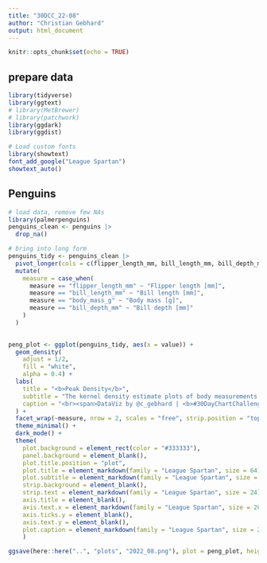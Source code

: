 ```yaml
---
title: "30DCC_22-08"
author: "Christian Gebhard"
output: html_document
---
```


```r
knitr::opts_chunk$set(echo = TRUE)
```

## prepare data

```r
library(tidyverse)
library(ggtext)
# library(MetBrewer)
# library(patchwork)
library(ggdark)
library(ggdist)

# Load custom fonts
library(showtext)
font_add_google("League Spartan")
showtext_auto()
```



## Penguins

```r


# load data, remove few NAs
library(palmerpenguins)
penguins_clean <- penguins |> 
  drop_na()

# bring into long form
penguins_tidy <- penguins_clean |> 
  pivot_longer(cols = c(flipper_length_mm, bill_length_mm, bill_depth_mm, body_mass_g), names_to = "measure", values_to = "value")  |> 
  mutate(
    measure = case_when(
      measure == "flipper_length_mm" ~ "Flipper length [mm]",
      measure == "bill_length_mm" ~ "Bill length [mm]",
      measure == "body_mass_g" ~ "Body mass [g]",
      measure == "bill_depth_mm" ~ "Bill depth [mm]"
    )
  )
  
```


```r

peng_plot <- ggplot(penguins_tidy, aes(x = value)) +
  geom_density(
    adjust = 1/2,
    fill = "white",
    alpha = 0.4) +
  labs(
    title = "<b>Peak Density</b>",
    subtitle = "The kernel density estimate plots of body measurements in the {palmerpenguins} package<br>resemble different shapes of 'mountain ridges'.",
    caption = "<br><span>DataViz by @c_gebhard | <b>#30DayChartChallenge, Day 07</b></span><span><br>Data: Horst AM, Hill AP, Gorman KB (2020). palmerpenguins:<br>Palmer Archipelago (Antarctica) penguin data. R package version 0.1.0. doi: 10.5281/zenodo.3960218</span>"
  ) +
  facet_wrap(~measure, nrow = 2, scales = "free", strip.position = "top") +
  theme_minimal() +
  dark_mode() +
  theme(
    plot.background = element_rect(color = "#333333"),
    panel.background = element_blank(),
    plot.title.position = "plot",
    plot.title = element_markdown(family = "League Spartan", size = 64),
    plot.subtitle = element_markdown(family = "League Spartan", size = 32, lineheight = 0.4),
    strip.background = element_blank(),
    strip.text = element_markdown(family = "League Spartan", size = 24),
    axis.title = element_blank(),
    axis.text.x = element_markdown(family = "League Spartan", size = 20),
    axis.ticks.y = element_blank(),
    axis.text.y = element_blank(),
    plot.caption = element_markdown(family = "League Spartan", size = 20, lineheight = 0.4)
    )

ggsave(here::here("..", "plots", "2022_08.png"), plot = peng_plot, height = 5.5, width = 5.5, dpi = "retina")


```
